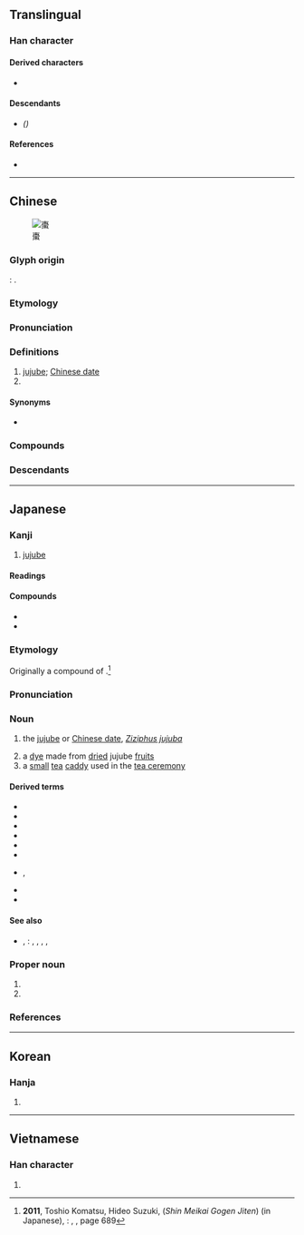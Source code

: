 {{also|枣}}
{{character info}}
==Translingual==

===Han character===
{{Han char|rn=75|rad=木|as=08|sn=12|four=50902|canj=DBDB,XDBDB|ids=⿱朿朿}}

====Derived characters====
* {{l|mul|[[𪦡]], [[𭫼]], [[𫓇]], [[𤒗]], [[𫼄]], [[𮐿]]}}

====Descendants====
* {{l|mul|[[枣]]}} ''({{w|simplified Chinese}})''

====References====
* {{Han ref|kx=0532.180|dkj=14937|dj=0920.240|hdz=21228.010|uh=68D7|ud=26839|bh=B4C7|bd=46279}}

----

==Chinese==
{{zh-forms|s=枣|alt=栆,𠂲-ancient,𠄬}}
{{zh-wp|zh|yue|cdo:Cō̤|wuu:枣}}
[[File:Azufaifas_fcm.jpg|thumb|棗]]

===Glyph origin===
{{Han etym}}
{{liushu|ic}}: {{zh-etym-double|朿|thorn}}.

===Etymology===
{{rfe|zh}}

===Pronunciation===
{{zh-pron
|m=zǎo,er=y
|m-s=zao3
|c=zou2
|c-t=dau2
|g=zau3
|h=pfs=chó;gd=zau3
|j=zau2
|mb=cǎu
|md=cō̤
|mn=ml,tp,kh,tn,tc,hc,lk,sx,yl,km,mg:chó/qz:chó͘
|mn_note=Quanzhou: chó - vernacular; chó͘ - literary
|mn-t=zo2
|w=2tsau
|x=zau3
|mc=y
|oc=y
|cat=n,pn
}}

===Definitions===
{{zh-hanzi}}

# [[jujube]]; [[Chinese date]]
# {{surname|zh}}

====Synonyms====
* {{s|jujube}}
{{zh-dial}}

===Compounds===
{{zh-der|紅棗|蜜棗|椰棗|囫圇吞棗|交梨火棗|嘎嘎棗兒|吃黑棗兒|棗子|梨棗|災梨禍棗|拔葵啖棗|棗椰子|禍棗災梨|棗糕|海棗|棗泥|棗騮|棗紅色|棗核臉|棗本|沙棗|金絲棗|羊棗|肉棗兒|酸棗子|黑棗|重棗|面如重棗|讓棗推梨|鶻崙吞棗|酸棗|棗店|棗陽|嫁棗|三更棗|乳棗|京棗|仙人棗|仙棗|仲思棗|千年棗|吃黑棗|咒棗|嗜棗|大棗|安期棗|巨棗|弱枝棗|推梨讓棗|撲棗|昌歜羊棗|枵棗|梬棗|棗下|棗仁|棗兒紅|棗呢|棗圃|棗圈|棗園|棗塔|棗實|棗徑|棗心筆|棗昏|棗木|棗林|棗栗|棗核|棗核筆|棗核釘|棗梨|棗椰|棗榛|棗槊|棗油|棗泥酥|棗瓜|棗穰金|棗節杖|棗糒|棗糗|棗紅|棗脩|棗脯|棗膏昏鈍|棗花|棗菜|棗華|棗蔬|棗行|棗貓|棗逕|棘棗|楓天棗地|樂毅棗|樂氏棗|橪棗|檽棗|波斯棗|渾掄吞棗|渾淪吞棗|火棗|焦棗|牙棗|猴棗|番棗|白棗|纓絡棗|羊棗昌歜|羊矢棗|肉棗|脯棗|膠棗|良棗|軟棗|金棗|鋟棗|靈棗|食棗約|馬棗|鬢棗|鹽官棗|龍棗|㮕棗|棗莊|棗樹}}

===Descendants===
{{CJKV||||táo}}

{{zh-cat|Advanced|Buckthorn family plants|Fruits}}

----

==Japanese==

===Kanji===
{{ja-kanji|grade=|rs=木08}}
# [[jujube]]

====Readings====
{{ja-readings
|goon=そう<さう
|kanon=そう<さう
|kun=なつめ-
}}

====Compounds====
* {{ja-r|酸棗|さんそう}}
* {{ja-r|大棗|たいそう}}

===Etymology===
<div style="float:right;">
{{wp|lang=ja|ナツメ}}
{{wp|Jujube}}
</div>
{{ja-kanjitab|なつめ|yomi=kun}}

Originally a compound of {{compound|ja|sort=なつめ|夏|tr1=natsu|t1=[[summer]]|芽|tr2=me|t2=[[bud]], [[sprout]]|nocat=1}}.<ref>'''2011''', Toshio Komatsu, Hideo Suzuki, {{lang|ja|新明解語源辞典}} (''Shin Meikai Gogen Jiten'') (in Japanese), {{w|Tokyo|Tōkyō}}: {{w|Sanseidō}}, {{ISBN|978-4-385-13990-6}}, page 689</ref>

===Pronunciation===
{{ja-pron|y=k|なつめ|acc=0|acc_ref=DJR}}

===Noun===
{{ja-noun|なつめ|ナツメ}}

# the [[jujube]] or [[Chinese date]], ''[[Ziziphus jujuba]]''
#: {{hyper|ja|黒梅擬|tr=kuroumemodoki}}
# a [[dye]] made from [[dry|dried]] jujube [[fruit]]s
# a [[small]] [[tea]] [[caddy]] used in the [[tea ceremony]]

====Derived terms====
{{der-top}}
* {{ja-r|棗%貝|ナツメ%ガイ}}
* {{ja-r|棗%形 手水%鉢|なつめ%-がた ちょうず%ばち}}
* {{ja-r|棗%玉|^なつめ%だま}}
* {{ja-r|棗 椰%子|ナツメ ヤ%シ|[[date palm]]|pos={{taxlink|Phoenix dactylifera​|species|ver=180130}}}}
* {{ja-r|唐%棗|から%-なつめ}}
* {{ja-r|小%棗|こ%なつめ}}
* {{ja-r|核太 棗|サネブト ナツメ|rom=-}}, {{ja-r|酸 棗|サネブト ナツメ}}
* {{ja-r|浜 棗|ハマ ナツメ}}
* {{ja-r|平 棗|ひら なつめ}}
{{der-bottom}}

====See also====
* {{ja-r|五果|ごか|rom=-}}, {{ja-r|五菓|ごか|[[five]] [[fruit]]s}}: {{ja-r|桃|もも|[[peach]]}}, {{ja-r|李|すもも|{{vern|Prunus salicina|Japanese plum}}}}, {{ja-r|杏|あんず|[[apricot]]}}, {{ja-r|棗|なつめ|'''jujube'''}}, {{ja-r|栗|くり|{{vern|Japanese chestnut}}}}

===Proper noun===
{{ja-pos|proper|なつめ}}

# {{given name|ja|female|sort=なつめ}}
# {{surname|ja|sort=なつめ}}

===References===
<references/>

----

==Korean==

===Hanja===
{{ko-hanja|hangeul=조|eumhun=|rv=jo|mr=cho|y=co}}

# {{rfdef|ko|sort=木08}}

----

==Vietnamese==

===Han character===
{{vi-readings|reading=táo, táu, tảo|rs=木08}}

# {{rfdef|vi|sort=木08}}